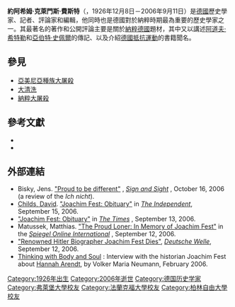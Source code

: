 {{Infobox person
|name        = 約阿希姆·費斯特
|image       = Joachim_Fest_002 headcrop.jpg
|image_size  = 210px
|caption     = (2004)
|birth_name=Joachim Clemens Fest
|birth_date  = {{birth date|1926|12|8|df=y}}
|birth_place = [[魏玛共和国|魏玛共和国]][[柏林|柏林]]
|death_date  = {{death date and age|2006|9|11|1926|12|8|df=y}}
|death_place = {{GER}}[[陶努斯山区克龙贝格|陶努斯山区克龙贝格]]
|nationality = {{GER}}
|occupation  = [[历史学家|历史学家]]
|known for   = [[希特勒|希特勒]]和[[纳粹德国|纳粹德国]]研究
}}

'''約阿希姆·克萊門斯·費斯特'''（{{Lang-de|'''Joachim Clemens Fest'''}}，1926年12月8日－2006年9月11日）是[[德國|德國]]歷史學家、記者、評論家和編輯，他同時也是德國對於納粹時期最為重要的歷史學家之一。其最著名的著​​作和公開評論主要是關於[[納粹德國|納粹德國]]題材，其中又以講述[[阿道夫·希特勒|阿道夫·希特勒]]和[[亞伯特·史佩爾|亞伯特·史佩爾]]的傳記、以及介紹[[德國抵抗運動|德國抵抗運動]]的書籍聞名。

== 參見 ==
* [[亞美尼亞種族大屠殺|亞美尼亞種族大屠殺]]
* [[大清洗|大清洗]]
* [[納粹大屠殺|納粹大屠殺]]

== 參考文獻 ==
*{{cite journal |last=Grab |first=Walter |title=German Historians and the Trivialization of Nazi Criminality: Critical Remarks on the Apologetics of Joachim Fest, Ernst Nolte and Andreas Hillgruber |pages=273–278 |journal=[[Australian_Journal_of_Politics_and_History|Australian Journal of Politics and History]] |volume=33 |issue=3 |year=1987 |doi=10.1111/j.1467-8497.1987.tb00152.x }}
*{{cite journal |last=Maier |first=Charles |title=Immoral Equivalence |url=https://archive.org/details/sim_new-republic_1986-12-01_195_22/page/36 |pages=36–41 |journal=[[The_New_Republic|The New Republic]] |volume=195 |issue=22 |date=1 December 1986 }}

== 外部連結 ==
* Bisky, Jens. [http://www.signandsight.com/features/1001.html "Proud to be different"] {{Wayback|url=http://www.signandsight.com/features/1001.html |date=20210125191202 }}, [http://www.signandsight.com/ ''Sign and Sight''] {{Wayback|url=http://www.signandsight.com/ |date=20210415110717 }}, October 16, 2006 (a review of the ''Ich nicht'').
* [[David_Childs|Childs, David]]. [https://web.archive.org/web/20070927182015/http://news.independent.co.uk/people/obituaries/article1575771.ece "Joachim Fest: Obituary"] in [https://web.archive.org/web/20060917075627/http://news.independent.co.uk/ ''The Independent''], September 15, 2006.
* [http://www.timesonline.co.uk/article/0,,60-2354797,00.html "Joachim Fest: Obituary"] {{Wayback|url=http://www.timesonline.co.uk/article/0,,60-2354797,00.html |date=20080908093746 }} in [http://www.timesonline.co.uk/ ''The Times''] {{Wayback|url=http://www.timesonline.co.uk/ |date=20090106053226 }}, September 13, 2006.
* Matussek, Matthias. [http://service.spiegel.de/cache/international/0,1518,436664,00.html "The Proud Loner: In Memory of Joachim Fest"] {{Wayback|url=http://service.spiegel.de/cache/international/0,1518,436664,00.html |date=20061130061627 }} in the [http://service.spiegel.de/cache/international/ ''Spiegel Online International''] {{Wayback|url=http://service.spiegel.de/cache/international/ |date=20060913190937 }}, September 12, 2006.
* [http://www.dw-world.de/dw/article/0,2144,2171284,00.html "Renowned Hitler Biographer Joachim Fest Dies"], [https://web.archive.org/web/20060816170125/http://www.dw-world.de/dw/ ''Deutsche Welle''], September 12, 2006.
* [http://www.goethe.de/INS/ph/map/ges/phi/en1224327.htm Thinking with Body and Soul] {{Wayback|url=http://www.goethe.de/INS/ph/map/ges/phi/en1224327.htm |date=20101010014015 }}: Interview with the historian Joachim Fest about [[Hannah_Arendt|Hannah Arendt]], by Volker Maria Neumann, February 2006.

{{Authority control}}
{{DEFAULTSORT:Fest, Joachim}}
[[Category:1926年出生|Category:1926年出生]]
[[Category:2006年逝世|Category:2006年逝世]]
[[Category:德国历史学家|Category:德国历史学家]]
[[Category:弗萊堡大學校友|Category:弗萊堡大學校友]]
[[Category:法蘭克福大學校友|Category:法蘭克福大學校友]]
[[Category:柏林自由大學校友|Category:柏林自由大學校友]]